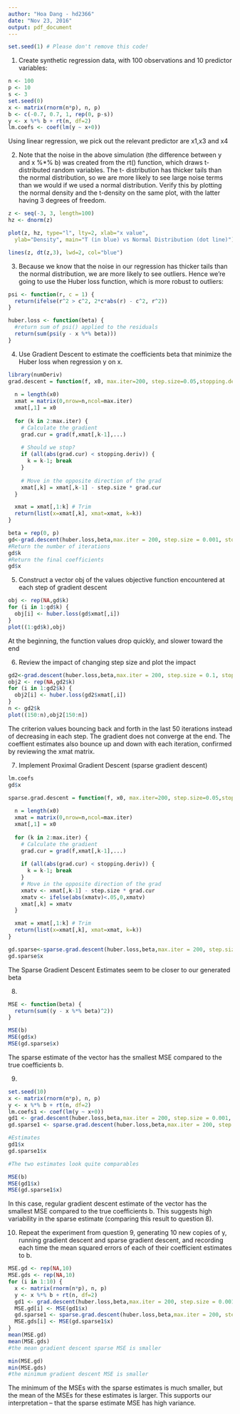 ```yaml
---
author: "Hoa Dang - hd2366"
date: "Nov 23, 2016"
output: pdf_document
---
```


```r
set.seed(1) # Please don't remove this code!
```

1. Create synthetic regression data, with 100 observations and 10 predictor variables:
```r
n <- 100
p <- 10
s <- 3
set.seed(0)
x <- matrix(rnorm(n*p), n, p)
b <- c(-0.7, 0.7, 1, rep(0, p-s))
y <- x %*% b + rt(n, df=2)
lm.coefs <- coef(lm(y ~ x+0))
```
Using linear regression, we pick out the relevant predictor are x1,x3 and x4

2. Note that the noise in the above simulation (the difference between y and x %*% b) was created from the rt() function, which draws t-distributed random variables. The t- distribution has thicker tails than the normal distribution, so we are more likely to see large noise terms than we would if we used a normal distribution. Verify this by plotting the normal density and the t-density on the same plot, with the latter having 3 degrees of freedom. 

```r
z <- seq(-3, 3, length=100)
hz <- dnorm(z)

plot(z, hz, type="l", lty=2, xlab="x value",
  ylab="Density", main="T (in blue) vs Normal Distribution (dot line)")

lines(z, dt(z,3), lwd=2, col="blue")
```

3. Because we know that the noise in our regression has thicker tails than the normal distribution, we are more likely to see outliers. Hence we’re going to use the Huber loss function, which is more robust to outliers:

```r
psi <- function(r, c = 1) {
  return(ifelse(r^2 > c^2, 2*c*abs(r) - c^2, r^2))
}

huber.loss <- function(beta) {
  #return sum of psi() applied to the residuals
  return(sum(psi(y - x %*% beta)))
}
```

4. Use Gradient Descent to estimate the coefficients beta that minimize the Huber loss when regression y on x. 
```r
library(numDeriv)
grad.descent = function(f, x0, max.iter=200, step.size=0.05,stopping.deriv=0.01, ...) {
  
  n = length(x0)
  xmat = matrix(0,nrow=n,ncol=max.iter)
  xmat[,1] = x0
  
  for (k in 2:max.iter) {
    # Calculate the gradient
    grad.cur = grad(f,xmat[,k-1],...) 
    
    # Should we stop?
    if (all(abs(grad.cur) < stopping.deriv)) {
      k = k-1; break
    }
    
    # Move in the opposite direction of the grad
    xmat[,k] = xmat[,k-1] - step.size * grad.cur
  }

  xmat = xmat[,1:k] # Trim
  return(list(x=xmat[,k], xmat=xmat, k=k))
}

beta = rep(0, p)
gd<-grad.descent(huber.loss,beta,max.iter = 200, step.size = 0.001, stopping.deriv = 0.1)
#Return the number of iterations
gd$k
#Return the final coefficients
gd$x
```

5. Construct a vector obj of the values objective function encountered at each step of gradient descent
```r
obj <- rep(NA,gd$k)
for (i in 1:gd$k) {
  obj[i] <- huber.loss(gd$xmat[,i])
}
plot((1:gd$k),obj)
```

At the beginning, the function values drop quickly, and slower toward the end

6. Review the impact of changing step size and plot the impact
```r
gd2<-grad.descent(huber.loss,beta,max.iter = 200, step.size = 0.1, stopping.deriv = 0.1)
obj2 <- rep(NA,gd2$k)
for (i in 1:gd2$k) {
  obj2[i] <- huber.loss(gd2$xmat[,i])
}
n <- gd2$k
plot((150:n),obj2[150:n])
```

The criterion values bouncing back and forth in the last 50 iterations instead of decreasing in each step. The gradient does not converge at the end. The coeffient estimates also bounce up and down with each iteration, confirmed by reviewing the xmat matrix.

7. Implement Proximal Gradient Descent (sparse gradient descent)
```r
lm.coefs
gd$x

sparse.grad.descent = function(f, x0, max.iter=200, step.size=0.05,stopping.deriv=0.01, ...) {
  
  n = length(x0)
  xmat = matrix(0,nrow=n,ncol=max.iter)
  xmat[,1] = x0
  
  for (k in 2:max.iter) {
    # Calculate the gradient
    grad.cur = grad(f,xmat[,k-1],...) 
    
    if (all(abs(grad.cur) < stopping.deriv)) {
      k = k-1; break
    }
    # Move in the opposite direction of the grad
    xmatv <- xmat[,k-1] - step.size * grad.cur
    xmatv <- ifelse(abs(xmatv)<.05,0,xmatv)
    xmat[,k] = xmatv
  }

  xmat = xmat[,1:k] # Trim
  return(list(x=xmat[,k], xmat=xmat, k=k))
}

gd.sparse<-sparse.grad.descent(huber.loss,beta,max.iter = 200, step.size = 0.001, stopping.deriv = 0.1)
gd.sparse$x
```

The Sparse Gradient Descent Estimates seem to be closer to our generated beta

8.
```r
MSE <- function(beta) {
  return(sum((y - x %*% beta)^2))
}

MSE(b)
MSE(gd$x)
MSE(gd.sparse$x)

```

The sparse estimate of the vector has the smallest MSE compared to the true coefficients b.

9.
```r
set.seed(10)
x <- matrix(rnorm(n*p), n, p)
y <- x %*% b + rt(n, df=2)
lm.coefs1 <- coef(lm(y ~ x+0))
gd1 <- grad.descent(huber.loss,beta,max.iter = 200, step.size = 0.001, stopping.deriv = 0.1)
gd.sparse1 <- sparse.grad.descent(huber.loss,beta,max.iter = 200, step.size = 0.001, stopping.deriv = 0.1)

#Estimates
gd1$x
gd.sparse1$x

#The two estimates look quite comparables

MSE(b)
MSE(gd1$x)
MSE(gd.sparse1$x)

```

In this case, regular gradient descent estimate of the vector has the smallest MSE compared to the true coefficients b. This suggests high variability in the sparse estimate (comparing this result to question 8).

10. Repeat the experiment from question 9, generating 10 new copies of y, running gradient descent and sparse gradient descent, and recording each time the mean squared errors of each of their coefficient estimates to b.
```r
MSE.gd <- rep(NA,10)
MSE.gds <- rep(NA,10)
for (i in 1:10) {
  x <- matrix(rnorm(n*p), n, p)
  y <- x %*% b + rt(n, df=2)
  gd1 <- grad.descent(huber.loss,beta,max.iter = 200, step.size = 0.001, stopping.deriv = 0.1)
  MSE.gd[i] <- MSE(gd1$x)
  gd.sparse1 <- sparse.grad.descent(huber.loss,beta,max.iter = 200, step.size = 0.001, stopping.deriv = 0.1)
  MSE.gds[i] <- MSE(gd.sparse1$x)
}
mean(MSE.gd)
mean(MSE.gds)
#the mean gradient descent sparse MSE is smaller

min(MSE.gd)
min(MSE.gds)
#the minimum gradient descent MSE is smaller
```


The minimum of the MSEs with the sparse estimates is much smaller, but the mean of the MSEs for these estimates is larger. This supports our interpretation – that the sparse estimate MSE has high variance.
